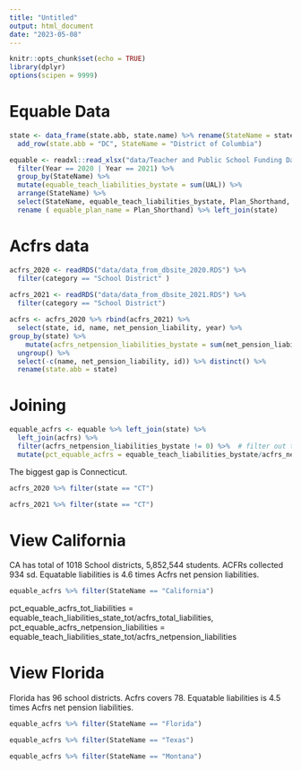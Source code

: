 ```yaml
---
title: "Untitled"
output: html_document
date: "2023-05-08"
---
```


```r
knitr::opts_chunk$set(echo = TRUE)
library(dplyr)
options(scipen = 9999)
```

# Equable Data
```r
state <- data_frame(state.abb, state.name) %>% rename(StateName = state.name) %>% 
  add_row(state.abb = "DC", StateName = "District of Columbia")

equable <- readxl::read_xlsx("data/Teacher and Public School Funding Data.xlsx", sheet = "Just Teachers") %>% 
  filter(Year == 2020 | Year == 2021) %>% 
  group_by(StateName) %>% 
  mutate(equable_teach_liabilities_bystate = sum(UAL)) %>% 
  arrange(StateName) %>% 
  select(StateName, equable_teach_liabilities_bystate, Plan_Shorthand, Year) %>%
  rename ( equable_plan_name = Plan_Shorthand) %>% left_join(state)
```
# Acfrs data
```r
acfrs_2020 <- readRDS("data/data_from_dbsite_2020.RDS") %>% 
  filter(category == "School District" ) 
  
acfrs_2021 <- readRDS("data/data_from_dbsite_2021.RDS") %>% 
  filter(category == "School District") 

acfrs <- acfrs_2020 %>% rbind(acfrs_2021) %>% 
  select(state, id, name, net_pension_liability, year) %>% 
group_by(state) %>% 
    mutate(acfrs_netpension_liabilities_bystate = sum(net_pension_liability)) %>%
  ungroup() %>% 
  select(-c(name, net_pension_liability, id)) %>% distinct() %>% 
  rename(state.abb = state)

```


# Joining
```r
equable_acfrs <- equable %>% left_join(state) %>% 
  left_join(acfrs) %>% 
  filter(acfrs_netpension_liabilities_bystate != 0) %>%  # filter out to calculate percentage
  mutate(pct_equable_acfrs = equable_teach_liabilities_bystate/acfrs_netpension_liabilities_bystate) %>%  distinct() %>% select(-state.abb) %>% arrange(desc(pct_equable_acfrs))

```

The biggest gap is Connecticut. 

```r
acfrs_2020 %>% filter(state == "CT")

acfrs_2021 %>% filter(state == "CT")
```




# View California 

CA has total of 1018 School districts, 5,852,544 students. ACFRs collected 934 sd. Equatable liabilities is 4.6 times Acfrs net pension liabilities.

```r
equable_acfrs %>% filter(StateName == "California") 
```
pct_equable_acfrs_tot_liabilities = equable_teach_liabilities_state_tot/acfrs_total_liabilities, 
pct_equable_acfrs_netpension_liabilities = equable_teach_liabilities_state_tot/acfrs_netpension_liabilities

# View Florida 

Florida has 96 school districts. Acfrs covers 78. Equatable liabilities is 4.5 times Acfrs net pension liabilities. 

```r
equable_acfrs %>% filter(StateName == "Florida")
```

```r
equable_acfrs %>% filter(StateName == "Texas")
```

```r
equable_acfrs %>% filter(StateName == "Montana")
```

